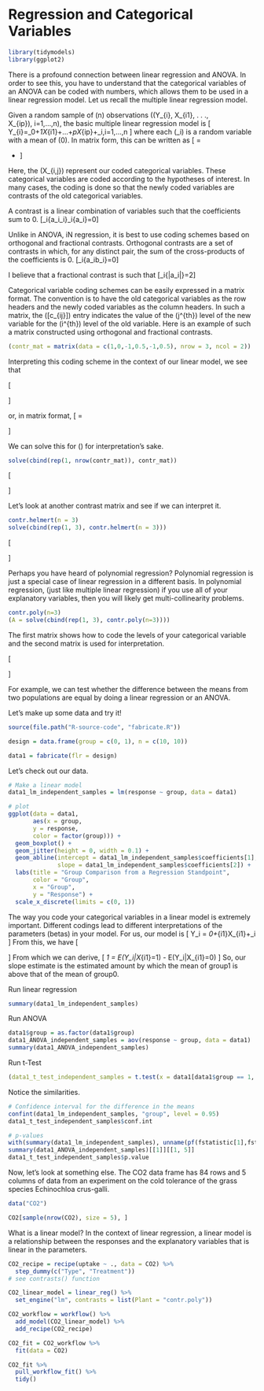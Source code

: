# Regression and Categorical Variables

```r
library(tidymodels)
library(ggplot2)
```

There is a profound connection between linear regression and ANOVA.  In order to see this, you have to understand that the categorical variables of an ANOVA can be coded with numbers, which allows them to be used in a linear regression model.  Let us recall the multiple linear regression model.

Given a random sample of \(n\) observations 
\((Y_{i}, X_{i1}, . . ., X_{ip}),\ i=1,...,n\), the basic multiple linear regression model is
\[
Y_{i}=\beta_0+\beta_1X_{i1}+...+\beta_pX_{ip}+\epsilon_i,\quad i=1,...,n
\]
where each \(\epsilon_i\) is a random variable with a mean of \(0\). In matrix form, this can be written as
\[
\begin{bmatrix}
Y_1\\
Y_2\\
\vdots\\
Y_n
\end{bmatrix}
= 
\begin{bmatrix}
1 & X_{1,1} & X_{1,2} & \dots & X_{1, p}\\
1 & X_{2,1} & X_{2,2} & \dots & X_{2, p}\\
\vdots & \vdots & \vdots & \ddots & \vdots\\
1 & X_{n,1} & X_{n,2} & \dots & X_{n, p}\\
\end{bmatrix}
\begin{bmatrix}
\beta_0\\
\beta_1\\
\vdots\\
\beta_p\\
\end{bmatrix}
+
\begin{bmatrix}
\epsilon_0\\
\epsilon_1\\
\vdots\\
\epsilon_n\\
\end{bmatrix}
\]

Here, the \(X_{i,j}\) represent our coded categorical variables.   These categorical variables are coded according to the hypotheses of interest.  In many cases, the coding is done so that the newly coded variables are contrasts of the old categorical variables. 

A contrast is a linear combination of variables such that the coefficients sum to 0. 
\[\sum_i{a_i\theta_i}\quad\text{such that}\quad\sum_i{a_i}=0\]

Unlike in ANOVA, iN regression, it is best to use coding schemes based on orthogonal and fractional contrasts.  Orthogonal contrasts are a set of contrasts in which, for any distinct pair, the sum of the cross-products of the coefficients is 0.
\[\sum_i{a_ib_i}=0\]

I believe that a fractional contrast is such that 
\[\sum_i{|a_i|}=2\]

Categorical variable coding schemes can be easily expressed in a matrix format.  The convention is to have the old categorical variables as the row headers and the newly coded variables as the column headers.  In such a matrix, the \([c_{ij}]\) entry indicates the value of the \(j^{th}\) level of the new variable for the \(i^{th}\) level of the old variable.  Here is an example of such a matrix constructed using orthogonal and fractional contrasts.

```r
(contr_mat = matrix(data = c(1,0,-1,0.5,-1,0.5), nrow = 3, ncol = 2))
```

Interpreting this coding scheme in the context of our linear model, we see that

\[
\begin{aligned}
E(Y_i|X_{i1}=1,X_{i2}=\tfrac{1}{2}) &= \beta_0+\beta_1+\tfrac{1}{2}\beta_2 &= \mu_1 \\
E(Y_i|X_{i1}=0,X_{i2}=-1) &= \beta_0-\beta_2 &= \mu_2\\
E(Y_i|X_{i1}=-1,X_{i2}=\tfrac{1}{2}) &= \beta_0-\beta_1+\tfrac{1}{2}\beta_2 &= \mu_3
\end{aligned}
\]

or, in matrix format,
\[
\begin{bmatrix}
1 & 1 & \tfrac{1}{2} \\
1 & 0 & -1 \\
1 & -1 & \tfrac{1}{2}
\end{bmatrix}
\begin{bmatrix}
\beta_0 \\
\beta_1  \\
\beta_2 
\end{bmatrix}
=
\begin{bmatrix}
\mu_1 \\
\mu_2  \\
\mu_3 
\end{bmatrix}
\]

We can solve this for \(\boldsymbol{\beta}\) for interpretation's sake.


```r
solve(cbind(rep(1, nrow(contr_mat)), contr_mat))
```

\[
\begin{aligned}
\beta_0 &= \tfrac{\mu_1+\mu_2+\mu_3}{3} = \text{grand mean response} \\
2\beta_1 &= \mu_1 - \mu_3  = \text{difference in the mean response between levels 1 & 3 of the old categorical variable}\\
\tfrac{3}{2}\beta_2 &= \tfrac{\mu_1+\mu_3}{2} - \mu_2 = \text{difference in the mean response between the average of levels 1 & 3 and level 2 of the old categorical variable}
\end{aligned}
\]

Let's look at another contrast matrix and see if we can interpret it.

```r
contr.helmert(n = 3)
solve(cbind(rep(1, 3), contr.helmert(n = 3)))
```

\[
\begin{aligned}
\beta_0 &= \tfrac{\mu_1+\mu_2+\mu_3}{3} = \text{grand mean response} \\
2\beta_1 &= \mu_2 - \mu_1  = \text{difference in the mean response between levels 2 & 1 of the old categorical variable}\\
3\beta_2 &= \mu_3 - \tfrac{\mu_1+\mu_2}{2} = \text{difference in the mean response between level 3 and the average of levels 1 & 2 of the old categorical variable}
\end{aligned}
\]

Perhaps you have heard of polynomial regression?  Polynomial regression is just a special case of linear regression in a different basis.  In polynomial regression, (just like multiple linear regression) if you use all of your explanatory variables, then you will likely get multi-collinearity problems.  

```r
contr.poly(n=3)
(A = solve(cbind(rep(1, 3), contr.poly(n=3))))
```

The first matrix shows how to code the levels of your categorical variable and the second matrix is used for interpretation.

\[
\begin{aligned}
\beta_0 &= \tfrac{\mu_1+\mu_2+\mu_3}{3} = \text{grand mean response} \\
\beta_1 &= -0.707\mu_1 + 0.707\mu_3  = \text{measure of a linear trend in the mean response}\\
\beta_2 &= 0.408 \mu_3 - 0.816 \mu_2 + 0.408 \mu3 = \text{measure of a quadratic trend in the mean response}
\end{aligned}
\]

For example, we can test whether the difference between the means from two populations are equal by doing a linear regression or an ANOVA.

Let's make up some data and try it!

```r
source(file.path("R-source-code", "fabricate.R"))

design = data.frame(group = c(0, 1), n = c(10, 10))

data1 = fabricate(flr = design)
```

Let's check out our data.

```r
# Make a linear model
data1_lm_independent_samples = lm(response ~ group, data = data1)

# plot
ggplot(data = data1,
       aes(x = group,
       y = response,
       color = factor(group))) +
  geom_boxplot() +
  geom_jitter(height = 0, width = 0.1) +
  geom_abline(intercept = data1_lm_independent_samples$coefficients[1],
              slope = data1_lm_independent_samples$coefficients[2]) +
  labs(title = "Group Comparison from a Regression Standpoint",
       color = "Group",
       x = "Group",
       y = "Response") +
  scale_x_discrete(limits = c(0, 1))

```

The way you code your categorical variables in a linear model is extremely important.  Different codings lead to different interpretations of the parameters (betas) in your model. For us, our model is 
\[
Y_i = \beta_0+\beta_{i1}X_{i1}+\epsilon_i
\]
From this, we have
\[
\begin{aligned}
E(Y_i|X_{i1}=0) &=\beta_0 \\
E(Y_i|X_{i1}=1) &=\beta_0 + \beta_1
\end{aligned}
\]
From which we can derive,
\[
\beta_1 = E(Y_i|X_{i1}=1) - E(Y_i|X_{i1}=0)
\]
So, our slope estimate is the estimated amount by which the mean of group1 is above that of the mean of group0.

Run linear regression

```r
summary(data1_lm_independent_samples)
```

Run ANOVA

```r
data1$group = as.factor(data1$group)
data1_ANOVA_independent_samples = aov(response ~ group, data = data1)
summary(data1_ANOVA_independent_samples)
```

Run t-Test

```r
(data1_t_test_independent_samples = t.test(x = data1[data1$group == 1, "response"], y = data1[data1$group == 0, "response"], paired = FALSE, var.equal = TRUE))
```

Notice the similarities.

```r
# Confidence interval for the difference in the means
confint(data1_lm_independent_samples, "group", level = 0.95)
data1_t_test_independent_samples$conf.int

# p-values
with(summary(data1_lm_independent_samples), unname(pf(fstatistic[1],fstatistic[2],fstatistic[3],lower.tail=F)))
summary(data1_ANOVA_independent_samples)[[1]][[1, 5]]
data1_t_test_independent_samples$p.value
```

Now, let's look at something else. The CO2 data frame has 84 rows and 5 columns of data from an experiment on the cold tolerance of the grass species Echinochloa crus-galli.

```r
data("CO2")

CO2[sample(nrow(CO2), size = 5), ]
```

What is a linear model? In the context of linear regression, a linear model is a relationship between the responses and the explanatory variables that is linear in the parameters. 


```r
CO2_recipe = recipe(uptake ~ ., data = CO2) %>%
  step_dummy(c("Type", "Treatment"))
# see contrasts() function

CO2_linear_model = linear_reg() %>%
  set_engine("lm", contrasts = list(Plant = "contr.poly"))

CO2_workflow = workflow() %>%
  add_model(CO2_linear_model) %>%
  add_recipe(CO2_recipe)

CO2_fit = CO2_workflow %>%
  fit(data = CO2)
```


```r
CO2_fit %>% 
  pull_workflow_fit() %>%
  tidy()
```

